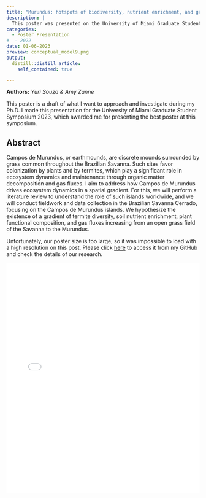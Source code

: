```yaml
---
title: "Murundus: hotspots of biodiversity, nutrient enrichment, and gas fluxes through termite activity"
description: |
  This poster was presented on the University of Miami Graduate Student Symposium 2023
categories:
  - Poster Presentation
#  - 2022
date: 01-06-2023
preview: conceptual_model9.png
output:
  distill::distill_article:
    self_contained: true

---
```

**Authors:** *Yuri Souza & Amy Zanne*

This poster is a draft of what I want to approach and investigate during my Ph.D. I made this presentation for the University of Miami Graduate Student Symposium 2023, which awarded me for presenting the best poster at this symposium. 

## **Abstract**

Campos de Murundus, or earthmounds, are discrete mounds surrounded by grass common throughout the Brazilian Savanna. Such sites favor colonization by plants and by termites, which play a significant role in ecosystem dynamics and maintenance through organic matter decomposition and gas fluxes. I aim to address how Campos de Murundus drives ecosystem dynamics in a spatial gradient. For this, we will perform a literature review to understand the role of such islands worldwide, and we will conduct fieldwork and data collection in the Brazilian Savanna Cerrado, focusing on the Campos de Murundus islands. We hypothesize the existence of a gradient of termite diversity, soil nutrient enrichment, plant functional composition, and gas fluxes increasing from an open grass field of the Savanna to the Murundus.


Unfortunately, our poster size is too large, so it was impossible to load with a high resolution on this post. Please click [here](https://github.com/souzayuri/betterposter_um_grad_symp_2023/blob/main/Yuri_Souza_PSI_poster.pdf) to access it from my GitHub and check the details of our research.

<embed src="Yuri_Souza_PSI_poster_resized.pdf" type="application/pdf" width="100%" height="600px" />

<!--<embed src="Yuri_Souza_PSI_poster_resized.pdf#toolbar=0&navpanes=0&scrollbar=0" type="application/pdf" width="100%" height="600px" />

<!-- adding share buttons on the right side of the page -->
<!-- AddToAny BEGIN -->

<div class="a2a_kit a2a_kit_size_32 a2a_floating_style a2a_vertical_style" style="right:0px; top:150px; data-a2a-url="https://souzayuri.github.io/" data-a2a-title="Yuri Souza">
<a class="a2a_button_twitter"></a>
</div>
<script>
var a2a_config = a2a_config || {};
a2a_config.onclick = 1;
</script>
<script async src="https://static.addtoany.com/menu/page.js"></script>
<!-- AddToAny END -->
